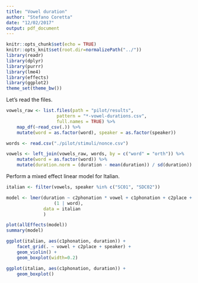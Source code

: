 ```yaml
---
title: "Vowel duration"
author: "Stefano Coretta"
date: "12/02/2017"
output: pdf_document
---
```


```r
knitr::opts_chunk$set(echo = TRUE)
knitr::opts_knit$set(root.dir=normalizePath("../"))
library(readr)
library(dplyr)
library(purrr)
library(lme4)
library(effects)
library(ggplot2)
theme_set(theme_bw())
```

Let's read the files.

```r
vowels_raw <- list.files(path = "pilot/results",
                   pattern = "*-vowel-durations.csv",
                   full.names = TRUE) %>%
    map_df(~read_csv(.)) %>%
    mutate(word = as.factor(word), speaker = as.factor(speaker))

words <- read.csv("./pilot/stimuli/nonce.csv")

vowels <- left_join(vowels_raw, words, by = c("word" = "orth")) %>%
    mutate(word = as.factor(word)) %>%
    mutate(duration.norm = (duration - mean(duration)) / sd(duration))
```

Perform a mixed effect linear model for Italian.

```r
italian <- filter(vowels, speaker %in% c("SC01", "SDC02"))

model <- lmer(duration ~ c2phonation * vowel + c1phonation + c2place +
                  (1 | word),
              data = italian
              )
```

```r
plot(allEffects(model))
summary(model)
```

```r
ggplot(italian, aes(c1phonation, duration)) +
    facet_grid(. ~ vowel + c2place + speaker) +
    geom_violin() +
    geom_boxplot(width=0.2)

ggplot(italian, aes(c1phonation, duration)) +
    geom_boxplot()
```

